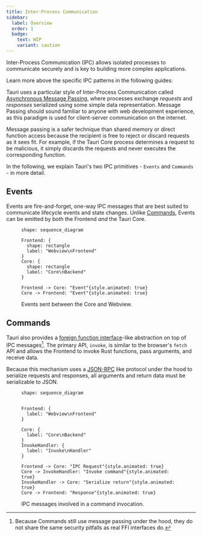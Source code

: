 ```yaml
---
title: Inter-Process Communication
sidebar:
  label: Overview
  order: 1
  badge:
    text: WIP
    variant: caution
---
```



Inter-Process Communication (IPC) allows isolated processes to communicate securely and is key to building more complex applications.

Learn more above the specific IPC patterns in the following guides:

<CardGrid>
  <LinkCard
    title="Brownfield"
    href="/concept/inter-process-communication/brownfield/"
  />
  <LinkCard
    title="Isolation"
    href="/concept/inter-process-communication/isolation/"
  />
</CardGrid>

Tauri uses a particular style of Inter-Process Communication called [Asynchronous Message Passing], where processes exchange _requests_ and _responses_ serialized using some simple data representation. Message Passing should sound familiar to anyone with web development experience, as this paradigm is used for client-server communication on the internet.

Message passing is a safer technique than shared memory or direct function access because the recipient is free to reject or discard requests as it sees fit. For example, if the Tauri Core process determines a request to be malicious, it simply discards the requests and never executes the corresponding function.

In the following, we explain Tauri's two IPC primitives - `Events` and `Commands` - in more detail.

## Events

Events are fire-and-forget, one-way IPC messages that are best suited to communicate lifecycle events and state changes. Unlike [Commands](#commands), Events can be emitted by both the Frontend _and_ the Tauri Core.

<figure>

```d2 sketch pad=50
shape: sequence_diagram

Frontend: {
  shape: rectangle
  label: "Webview\nFrontend"
}
Core: {
  shape: rectangle
  label: "Core\nBackend"
}

Frontend -> Core: "Event"{style.animated: true}
Core -> Frontend: "Event"{style.animated: true}
```

<figcaption>Events sent between the Core and Webview.</figcaption>
</figure>

## Commands

Tauri also provides a [foreign function interface]-like abstraction on top of IPC messages[^1]. The primary API, `invoke`, is similar to the browser's `fetch` API and allows the Frontend to invoke Rust functions, pass arguments, and receive data.

Because this mechanism uses a [JSON-RPC] like protocol under the hood to serialize requests and responses, all arguments and return data must be serializable to JSON.

<figure>

```d2 sketch pad=50
shape: sequence_diagram


Frontend: {
  label: "Webview\nFrontend"
}

Core: {
  label: "Core\nBackend"
}
InvokeHandler: {
  label: "Invoke\nHandler"
}

Frontend -> Core: "IPC Request"{style.animated: true}
Core -> InvokeHandler: "Invoke command"{style.animated: true}
InvokeHandler -> Core: "Serialize return"{style.animated: true}
Core -> Frontend: "Response"{style.animated: true}
```

<figcaption>IPC messages involved in a command invocation.</figcaption>
</figure>


[^1]: Because Commands still use message passing under the hood, they do not share the same security pitfalls as real FFI interfaces do.

[asynchronous message passing]: https://en.wikipedia.org/wiki/Message_passing#Asynchronous_message_passing
[json-rpc]: https://www.jsonrpc.org
[foreign function interface]: https://en.wikipedia.org/wiki/Foreign_function_interface
